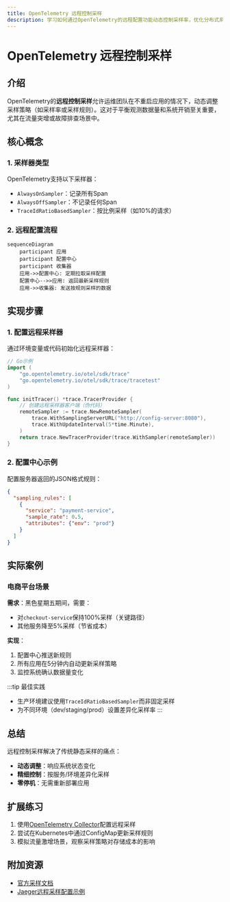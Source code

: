 ```yaml
---
title: OpenTelemetry 远程控制采样
description: 学习如何通过OpenTelemetry的远程配置功能动态控制采样率，优化分布式系统的可观测性数据收集。
---
```


# OpenTelemetry 远程控制采样

## 介绍

OpenTelemetry的**远程控制采样**允许运维团队在不重启应用的情况下，动态调整采样策略（如采样率或采样规则）。这对于平衡观测数据量和系统开销至关重要，尤其在流量突增或故障排查场景中。

## 核心概念

### 1. 采样器类型
OpenTelemetry支持以下采样器：
- `AlwaysOnSampler`：记录所有Span
- `AlwaysOffSampler`：不记录任何Span
- `TraceIdRatioBasedSampler`：按比例采样（如10%的请求）

### 2. 远程配置流程
```mermaid
sequenceDiagram
    participant 应用
    participant 配置中心
    participant 收集器
    应用->>配置中心: 定期拉取采样配置
    配置中心-->>应用: 返回最新采样规则
    应用->>收集器: 发送按规则采样的数据
```

## 实现步骤

### 1. 配置远程采样器
通过环境变量或代码初始化远程采样器：

```go
// Go示例
import (
    "go.opentelemetry.io/otel/sdk/trace"
    "go.opentelemetry.io/otel/sdk/trace/tracetest"
)

func initTracer() *trace.TracerProvider {
    // 创建远程采样器客户端（伪代码）
    remoteSampler := trace.NewRemoteSampler(
        trace.WithSamplingServerURL("http://config-server:8080"),
        trace.WithUpdateInterval(5*time.Minute),
    )
    return trace.NewTracerProvider(trace.WithSampler(remoteSampler))
}
```

### 2. 配置中心示例
配置服务器返回的JSON格式规则：
```json
{
  "sampling_rules": [
    {
      "service": "payment-service",
      "sample_rate": 0.5,
      "attributes": {"env": "prod"}
    }
  ]
}
```

## 实际案例

### 电商平台场景
**需求**：黑色星期五期间，需要：
- 对`checkout-service`保持100%采样（关键路径）
- 其他服务降至5%采样（节省成本）

**实现**：
1. 配置中心推送新规则
2. 所有应用在5分钟内自动更新采样策略
3. 监控系统确认数据量变化

:::tip 最佳实践
- 生产环境建议使用`TraceIdRatioBasedSampler`而非固定采样
- 为不同环境（dev/staging/prod）设置差异化采样率
:::

## 总结

远程控制采样解决了传统静态采样的痛点：
- **动态调整**：响应系统状态变化
- **精细控制**：按服务/环境差异化采样
- **零停机**：无需重新部署应用

## 扩展练习

1. 使用[OpenTelemetry Collector](https://opentelemetry.io/docs/collector/)配置远程采样
2. 尝试在Kubernetes中通过ConfigMap更新采样规则
3. 模拟流量激增场景，观察采样策略对存储成本的影响

## 附加资源

- [官方采样文档](https://opentelemetry.io/docs/concepts/sampling/)
- [Jaeger远程采样配置示例](https://www.jaegertracing.io/docs/sampling/)